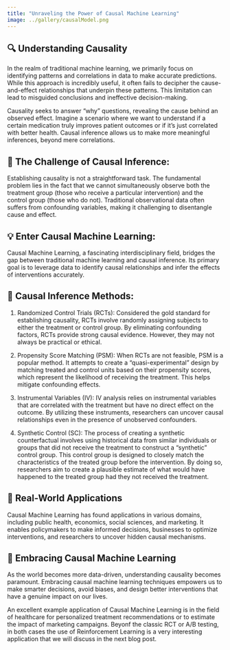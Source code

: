 ```yaml
---
title: "Unraveling the Power of Causal Machine Learning"
image: ../gallery/causalModel.png
---
```


::: justify
# 🔍 Understanding Causality

In the realm of traditional machine learning, we primarily focus on identifying patterns and correlations in data to make accurate predictions. While this approach is incredibly useful, it often fails to decipher the cause-and-effect relationships that underpin these patterns. This limitation can lead to misguided conclusions and ineffective decision-making.

Causality seeks to answer "why" questions, revealing the cause behind an observed effect. Imagine a scenario where we want to understand if a certain medication truly improves patient outcomes or if it's just correlated with better health. Causal inference allows us to make more meaningful inferences, beyond mere correlations.

## 🧩 The Challenge of Causal Inference:

Establishing causality is not a straightforward task. The fundamental problem lies in the fact that we cannot simultaneously observe both the treatment group (those who receive a particular intervention) and the control group (those who do not). Traditional observational data often suffers from confounding variables, making it challenging to disentangle cause and effect.

## 💡 Enter Causal Machine Learning:

Causal Machine Learning, a fascinating interdisciplinary field, bridges the gap between traditional machine learning and causal inference. Its primary goal is to leverage data to identify causal relationships and infer the effects of interventions accurately.

## 🎯 Causal Inference Methods:

1.  Randomized Control Trials (RCTs): Considered the gold standard for establishing causality, RCTs involve randomly assigning subjects to either the treatment or control group. By eliminating confounding factors, RCTs provide strong causal evidence. However, they may not always be practical or ethical.

2.  Propensity Score Matching (PSM): When RCTs are not feasible, PSM is a popular method. It attempts to create a "quasi-experimental" design by matching treated and control units based on their propensity scores, which represent the likelihood of receiving the treatment. This helps mitigate confounding effects.

3.  Instrumental Variables (IV): IV analysis relies on instrumental variables that are correlated with the treatment but have no direct effect on the outcome. By utilizing these instruments, researchers can uncover causal relationships even in the presence of unobserved confounders.

4.  Synthetic Control (SC): The process of creating a synthetic counterfactual involves using historical data from similar individuals or groups that did not receive the treatment to construct a "synthetic" control group. This control group is designed to closely match the characteristics of the treated group before the intervention. By doing so, researchers aim to create a plausible estimate of what would have happened to the treated group had they not received the treatment.

## 🚀 Real-World Applications

Causal Machine Learning has found applications in various domains, including public health, economics, social sciences, and marketing. It enables policymakers to make informed decisions, businesses to optimize interventions, and researchers to uncover hidden causal mechanisms.

## 🌟 Embracing Causal Machine Learning

As the world becomes more data-driven, understanding causality becomes paramount. Embracing causal machine learning techniques empowers us to make smarter decisions, avoid biases, and design better interventions that have a genuine impact on our lives.

An excellent example application of Causal Machine Learning is in the field of healthcare for personalized treatment recommendations or to estimate the impact of marketing campaigns. Beyonf the classic RCT or A/B testing, in both cases the use of Reinforcement Learning is a very interesting application that we will discuss in the next blog post.
:::
